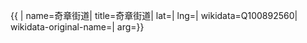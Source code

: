 {{ {{{1|PRC admin/showdata}}}|
name=奇章街道|
title=奇章街道|
lat=|
lng=|
wikidata=Q100892560|
wikidata-original-name=|
arg={{{arg|}}}}}